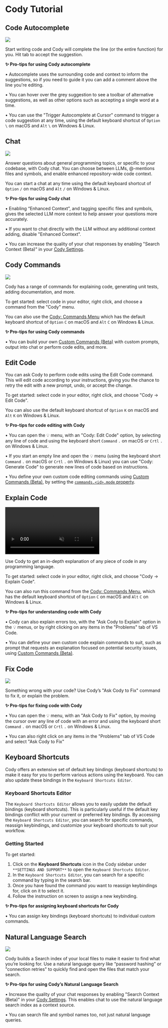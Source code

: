 # Cody Tutorial

## Code Autocomplete

![](https://storage.googleapis.com/sourcegraph-assets/blog/vs-code-onboarding-walkthrough-dec-2023-cody-autocomplete-tsx.gif)

Start writing code and Cody will complete the line (or the entire function) for you. Hit tab to accept the suggestion.

**✨ Pro-tips for using Cody autocomplete**

• Autocomplete uses the surrounding code and context to inform the suggestions, so if you need to guide it you can add a comment above the line you're editing.

• You can hover over the grey suggestion to see a toolbar of alternative suggestions, as well as other options such as accepting a single word at a time.

• You can use the "Trigger Autocomplete at Cursor" command to trigger a code suggestion at any time, using the default keyboard shortcut of `Option` `\` on macOS and `Alt` `\` on Windows & Linux.

## Chat

![](https://storage.googleapis.com/sourcegraph-assets/blog/blog-vscode-v018-release/blog-v018-context-controls-002.gif)

Answer questions about general programming topics, or specific to your codebase, with Cody chat. You can choose between LLMs, @-mentions files and symbols, and enable enhanced repository-wide code context.

You can start a chat at any time using the default keyboard shortcut of `Option` `/` on macOS and `Alt` `/` on Windows & Linux.

**✨ Pro-tips for using Cody chat**

• Enabling “Enhanced Context”, and tagging specific files and symbols, gives the selected LLM more context to help answer your questions more accurately.

• If you want to chat directly with the LLM without any additional context adding, disable "Enhanced Context".

• You can increase the quality of your chat responses by enabling "Search Context (Beta)" in your [Cody Settings](command:cody.status-bar.interacted).

## Cody Commands

![](https://storage.googleapis.com/sourcegraph-assets/blog/vs-code-onboarding-walkthrough-dec-2023-explain.gif)

Cody has a range of commands for explaining code, generating unit tests, adding documentation, and more.

To get started: select code in your editor, right click, and choose a command from the "Cody" menu.

You can also use the [Cody: Commands Menu](command:cody.menu.commands) which has the default keyboard shortcut of `Option` `C` on macOS and `Alt` `C` on Windows & Linux.

**✨ Pro-tips for using Cody commands**

• You can build your own [Custom Commands (Beta)](https://sourcegraph.com/docs/cody/custom-commands) with custom prompts, output into chat or perform code edits, and more.

## Edit Code

You can ask Cody to perform code edits using the Edit Code command. This will edit code according to your instructions, giving you the chance to retry the edit with a new prompt, undo, or accept the change.

To get started: select code in your editor, right click, and choose "Cody → Edit Code".

You can also use the default keyboard shortcut of `Option` `K` on macOS and `Alt` `K` on Windows & Linux.

**✨ Pro-tips for code editing with Cody**

• You can open the 💡 menu, with an "Cody: Edit Code" option, by selecting any line of code and using the keyboard short `Command` `.` on macOS or `Crtl` `.` on Windows & Linux.

• If you start an empty line and open the 💡 menu (using the keyboard short `Command` `.` on macOS or `Crtl` `.` on Windows & Linux) you can use "Cody: Generate Code" to generate new lines of code based on instructions.

• You define your own custom code editing commands using [Custom Commands (Beta)](https://sourcegraph.com/docs/cody/custom-commands), by setting the [`commands.<id>.mode` property](https://sourcegraph.com/docs/cody/capabilities/commands#commands-id-mode).

## Explain Code

<video autoPlay muted loop playsInline>
    <source
        type="video/mp4"
        src="https://storage.googleapis.com/sourcegraph-assets/website/Product%20Animations/cody-explain-code-aug2023.mp4"
    />
</video>

Use Cody to get an in-depth explanation of any piece of code in any programming language.

To get started: select code in your editor, right click, and choose "Cody → Explain Code".

You can also run this command from the [Cody: Commands Menu](command:cody.menu.commands), which has the default keyboard shortcut of `Option` `C` on macOS and `Alt` `C` on Windows & Linux.

**✨ Pro-tips for understanding code with Cody**

• Cody can also explain errors too, with the "Ask Cody to Explain" option in the 💡 menus, or by right clicking on any items in the "Problems" tab of VS Code.

• You can define your own custom code explain commands to suit, such as prompt that requests an explanation focused on potential security issues, using [Custom Commands (Beta)](https://sourcegraph.com/docs/cody/custom-commands).

## Fix Code

![](https://storage.googleapis.com/sourcegraph-assets/blog/vs-code-onboarding-walkthrough-dec-2023-ask-to-fix.gif)

Something wrong with your code? Use Cody’s "Ask Cody to Fix" command to fix it, or explain the problem.

**✨ Pro-tips for fixing code with Cody**

• You can open the 💡 menu, with an "Ask Cody to Fix" option, by moving the cursor over any line of code with an error and using the keyboard short `Command` `.` on macOS or `Crtl` `.` on Windows & Linux.

• You can also right click on any items in the "Problems" tab of VS Code and select "Ask Cody to Fix"

## Keyboard Shortcuts

Cody offers an extensive set of default key bindings (keyboard shortcuts) to make it easy for you to perform various actions using the keyboard. You can also update these bindings in the `Keyboard Shortcuts Editor`.

### Keyboard Shortcuts Editor

The `Keyboard Shortcuts Editor` allows you to easily update the default bindings (keyboard shortcuts). This is particularly useful if the default key bindings conflict with your current or preferred key bindings. By accessing the `Keyboard Shortcuts Editor`, you can search for specific commands, reassign keybindings, and customize your keyboard shortcuts to suit your workflow.

### Getting Started

To get started: 
1. Click on the **Keyboard Shortcuts** icon in the Cody sidebar under `**SETTINGS AND SUPPORT**` to open the `Keyboard Shortcuts Editor`.
2. In the `Keyboard Shortcuts Editor`, you can search for a specific command by typing in the search bar.
3. Once you have found the command you want to reassign keybindings for, click on it to select it.
4. Follow the instruction on screen to assign a new keybinding.

**✨ Pro-tips for assigning keyboard shortcuts for Cody**

• You can assign key bindings (keyboard shortcuts) to individual custom commands.

## Natural Language Search

![](https://storage.googleapis.com/sourcegraph-assets/blog/vs-code-onboarding-walkthrough-dec-2023-natural-language.gif)

Cody builds a Search index of your local files to make it easier to find what you’re looking for. Use a natural language query like “password hashing” or "connection retries" to quickly find and open the files that match your search.

**✨ Pro-tips for using Cody’s Natural Language Search**

• Increase the quality of your chat responses by enabling "Search Context (Beta)" in your [Cody Settings](command:cody.status-bar.interacted). This enables chat to use the natural language search index as a context source.

• You can search file and symbol names too, not just natural language queries.